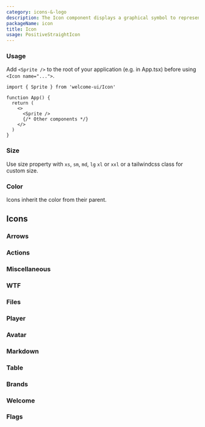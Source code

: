 ```yaml
---
category: icons-&-logo
description: The Icon component displays a graphical symbol to represent actions, objects, or concepts within the application. It enhances visual communication and user experience by providing intuitive and recognizable imagery. Icons are versatile and can be used in buttons, menus, toolbars, and more, ensuring a consistent and visually appealing interface.
packageName: icon
title: Icon
usage: PositiveStraightIcon
---
```


### Usage

Add `<Sprite />` to the root of your application (e.g. in App.tsx) before using `<Icon name="...">`.

```tsx
import { Sprite } from 'welcome-ui/Icon'

function App() {
  return (
    <>
      <Sprite />
      {/* Other components */}
    </>
  )
}
```

### Size

Use size property with `xs`, `sm`, `md`, `lg` `xl` or `xxl` or a tailwindcss class for custom size.

<div data-playground="sizes.tsx" data-component="Icon"></div>

### Color

Icons inherit the color from their parent.

<div data-playground="color.tsx" data-component="Icon"></div>

## Icons

### Arrows

<div data-icons="arrows"></div>

### Actions

<div data-icons="actions"></div>

### Miscellaneous

<div data-icons="miscellaneous"></div>

### WTF

<div data-icons="wtf"></div>

### Files

<div data-icons="files"></div>

### Player

<div data-icons="player"></div>

### Avatar

<div data-icons="avatar"></div>

### Markdown

<div data-icons="markdown"></div>

### Table

<div data-icons="table"></div>

### Brands

<div data-icons="brands"></div>

### Welcome

<div data-icons="welcome"></div>

### Flags

<div data-icons="flags"></div>
